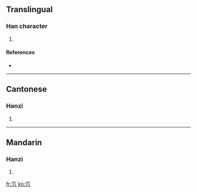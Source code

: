 ==Translingual==

===Han character===
{{Han char|rn=84|rad=气|as=01|sn=5|four=8021<sub>7</sub>|canj=人弓中 (ONL)}}

# {{defn|Han|sort=气01}}

====References====
* {{Han ref|kx=0599.031|hdz=32010.020|uh=6C15|ud=27669|bh=C97E|bd=51582}}

----

==Cantonese==

===Hanzi===
{{yue-hanzi|jyut=|y=[[pit3]]}}

# {{defn|Cantonese|sort=气01}}

----

==Mandarin==

===Hanzi===
{{cmn-hanzi|pin=[[piē]] ([[pie1]])|wg=[[p'ieh1|p'ieh<sup>1</sup>]]}}

# {{defn|Mandarin|sort=气01}}

[[fr:氕]]
[[ko:氕]]